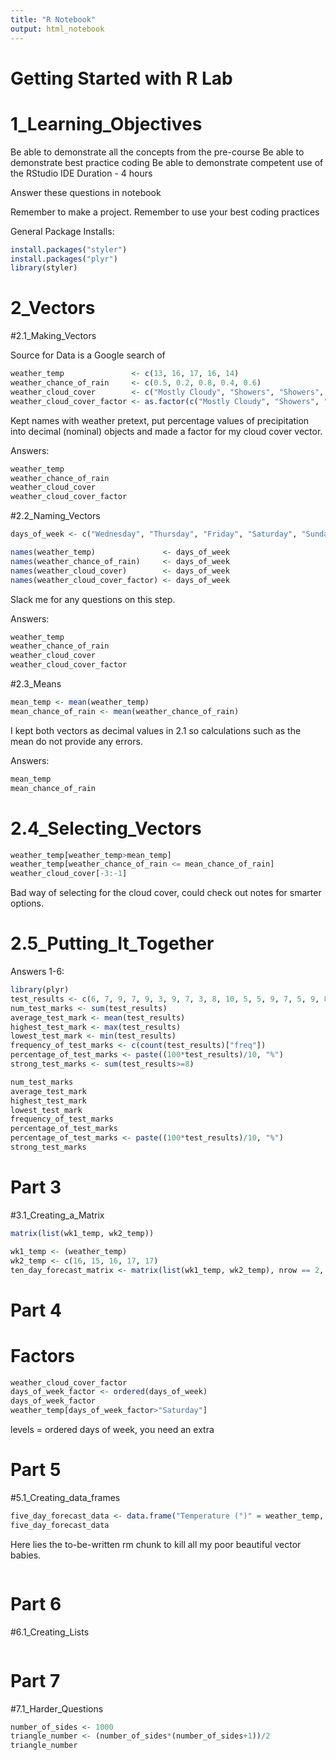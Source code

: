 ```yaml
---
title: "R Notebook"
output: html_notebook
---
```


# Getting Started with R Lab

# 1_Learning_Objectives

Be able to demonstrate all the concepts from the pre-course
Be able to demonstrate best practice coding
Be able to demonstrate competent use of the RStudio IDE
Duration - 4 hours

Answer these questions in notebook

Remember to make a project.
Remember to use your best coding practices

General Package Installs:

```r
install.packages("styler")
install.packages("plyr")
library(styler)
```



# 2_Vectors

#2.1_Making_Vectors


Source for Data is a Google search of 



```r
weather_temp               <- c(13, 16, 17, 16, 14)
weather_chance_of_rain     <- c(0.5, 0.2, 0.8, 0.4, 0.6)
weather_cloud_cover        <- c("Mostly Cloudy", "Showers", "Showers", "Showers", "Partly Cloudy")
weather_cloud_cover_factor <- as.factor(c("Mostly Cloudy", "Showers", "Showers", "Showers", "Partly Cloudy"))
```

Kept names with weather pretext, put percentage values of precipitation into decimal (nominal) objects and made a factor for my cloud cover vector. 

Answers:

```r
weather_temp
weather_chance_of_rain
weather_cloud_cover
weather_cloud_cover_factor
```


#2.2_Naming_Vectors

```r
days_of_week <- c("Wednesday", "Thursday", "Friday", "Saturday", "Sunday")

names(weather_temp)               <- days_of_week
names(weather_chance_of_rain)     <- days_of_week
names(weather_cloud_cover)        <- days_of_week
names(weather_cloud_cover_factor) <- days_of_week
```

Slack me for any questions on this step. 

Answers:
```r
weather_temp
weather_chance_of_rain
weather_cloud_cover
weather_cloud_cover_factor
```



#2.3_Means

```r
mean_temp <- mean(weather_temp)
mean_chance_of_rain <- mean(weather_chance_of_rain)
```

I kept both vectors as decimal values in 2.1 so calculations such as the mean do not provide any errors. 

Answers: 

```r
mean_temp
mean_chance_of_rain
```



# 2.4_Selecting_Vectors

```r

weather_temp[weather_temp>mean_temp]
weather_temp[weather_chance_of_rain <= mean_chance_of_rain]
weather_cloud_cover[-3:-1]

```

Bad way of selecting for the cloud cover, could check out notes for smarter options. 


# 2.5_Putting_It_Together

Answers 1-6:

```r
library(plyr)
test_results <- c(6, 7, 9, 7, 9, 3, 9, 7, 3, 8, 10, 5, 5, 9, 7, 5, 9, 8, 9, 5)
num_test_marks <- sum(test_results)
average_test_mark <- mean(test_results)
highest_test_mark <- max(test_results)
lowest_test_mark <- min(test_results)
frequency_of_test_marks <- c(count(test_results)["freq"])
percentage_of_test_marks <- paste((100*test_results)/10, "%")
strong_test_marks <- sum(test_results>=8)

```


```r
num_test_marks
average_test_mark
highest_test_mark
lowest_test_mark
frequency_of_test_marks
percentage_of_test_marks
percentage_of_test_marks <- paste((100*test_results)/10, "%")
strong_test_marks

```


# Part 3

#3.1_Creating_a_Matrix


```r
matrix(list(wk1_temp, wk2_temp))
```


```r
wk1_temp <- (weather_temp)
wk2_temp <- c(16, 15, 16, 17, 17)
ten_day_forecast_matrix <- matrix(list(wk1_temp, wk2_temp), nrow == 2, ncol == 5, dimnames = list("Week_1", "Week_2")) 

```














# Part 4

# Factors

```r
weather_cloud_cover_factor
days_of_week_factor <- ordered(days_of_week)
days_of_week_factor
weather_temp[days_of_week_factor>"Saturday"]
```

levels = ordered days of week, you need an extra



# Part 5


#5.1_Creating_data_frames

```r
five_day_forecast_data <- data.frame("Temperature (°)" = weather_temp, "Chance_of_Rain (%)" = weather_chance_of_rain, "Cloud_Cover" = weather_cloud_cover, "Day_of_Week" = days_of_week_factor)
five_day_forecast_data
```


Here lies the to-be-written rm chunk to kill all my poor beautiful vector babies. 


```r

```
















# Part 6

#6.1_Creating_Lists

```r

```














# Part 7

#7.1_Harder_Questions

```r
number_of_sides <- 1000
triangle_number <- (number_of_sides*(number_of_sides+1))/2
triangle_number
```


```r

```









